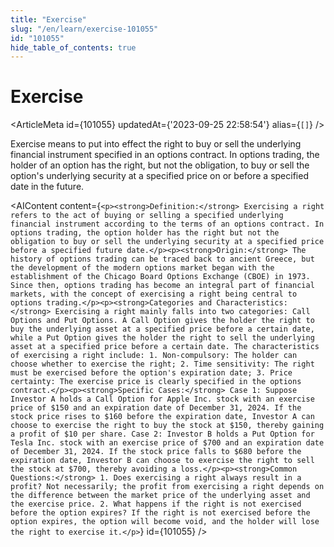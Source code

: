 ```yaml
---
title: "Exercise"
slug: "/en/learn/exercise-101055"
id: "101055"
hide_table_of_contents: true
---
```



# Exercise

<ArticleMeta id={101055} updatedAt={'2023-09-25 22:58:54'} alias={`[]`} />
<div className='border-solid border-b border-t-0 my-4 border-[var(--ifm-color-gray-300)]' />

Exercise means to put into effect the right to buy or sell the underlying financial instrument specified in an options contract. In options trading, the holder of an option has the right, but not the obligation, to buy or sell the option's underlying security at a specified price on or before a specified date in the future.

<AIContent content={`<p><strong>Definition:</strong> Exercising a right refers to the act of buying or selling a specified underlying financial instrument according to the terms of an options contract. In options trading, the option holder has the right but not the obligation to buy or sell the underlying security at a specified price before a specified future date.</p><p><strong>Origin:</strong> The history of options trading can be traced back to ancient Greece, but the development of the modern options market began with the establishment of the Chicago Board Options Exchange (CBOE) in 1973. Since then, options trading has become an integral part of financial markets, with the concept of exercising a right being central to options trading.</p><p><strong>Categories and Characteristics:</strong> Exercising a right mainly falls into two categories: Call Options and Put Options. A Call Option gives the holder the right to buy the underlying asset at a specified price before a certain date, while a Put Option gives the holder the right to sell the underlying asset at a specified price before a certain date. The characteristics of exercising a right include: 1. Non-compulsory: The holder can choose whether to exercise the right; 2. Time sensitivity: The right must be exercised before the option's expiration date; 3. Price certainty: The exercise price is clearly specified in the options contract.</p><p><strong>Specific Cases:</strong> Case 1: Suppose Investor A holds a Call Option for Apple Inc. stock with an exercise price of $150 and an expiration date of December 31, 2024. If the stock price rises to $160 before the expiration date, Investor A can choose to exercise the right to buy the stock at $150, thereby gaining a profit of $10 per share. Case 2: Investor B holds a Put Option for Tesla Inc. stock with an exercise price of $700 and an expiration date of December 31, 2024. If the stock price falls to $680 before the expiration date, Investor B can choose to exercise the right to sell the stock at $700, thereby avoiding a loss.</p><p><strong>Common Questions:</strong> 1. Does exercising a right always result in a profit? Not necessarily; the profit from exercising a right depends on the difference between the market price of the underlying asset and the exercise price. 2. What happens if the right is not exercised before the option expires? If the right is not exercised before the option expires, the option will become void, and the holder will lose the right to exercise it.</p>`} id={101055} />
